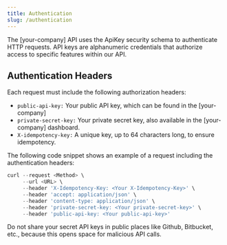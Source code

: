 ```yaml
---
title: Authentication
slug: /authentication
---
```




The [your-company] API uses the ApiKey security schema to authenticate HTTP requests. API keys are alphanumeric credentials that authorize access to specific features within our API.

## Authentication Headers
Each request must include the following authorization headers:

- `public-api-key:` Your public API key, which can be found in the [your-company]
- `private-secret-key:` Your private secret key, also available in the [your-company] dashboard.
- `X-idempotency-key:` A unique key, up to 64 characters long, to ensure idempotency. 

The following code snippet shows an example of a request including the authentication headers:

```js
curl --request <Method> \
     --url <URL> \
     --header 'X-Idempotency-Key: <Your X-Idempotency-Key>' \
     --header 'accept: application/json' \
     --header 'content-type: application/json' \
     --header 'private-secret-key: <Your private-secret-key>' \
     --header 'public-api-key: <Your public-api-key>'
```

<Callout type="warning" title="Keep your keys safe">
Do not share your secret API keys in public places like Github, Bitbucket, etc., because this opens space for malicious API calls.
</Callout>

